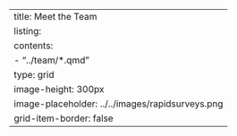---
title: Meet the Team
listing:
  contents: 
    - "../team/*.qmd"
  type: grid
  image-height: 300px
  image-placeholder: ../../images/rapidsurveys.png
  grid-item-border: false
---